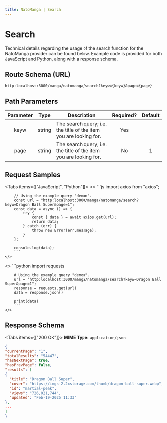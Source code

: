 ---
title: NatoManga | Search
---


# Search

Technical details regarding the usage of the search function for the NatoManga provider can be found below. Example code is provided for both JavaScript and Python, along with a response schema.

## Route Schema (URL)

```
http:localhost:3000/manga/natomanga/search?keyw={keyw}&page={page}
```

## Path Parameters

| Parameter |  Type  | Description                                                       | Required? | Default |
| :-------: | :----: | ----------------------------------------------------------------- | :-------: | :-----: |
|   keyw   | string | The search query; i.e. the title of the item you are looking for. |    Yes    |         |
|   page   | string | The search query; i.e. the title of the item you are looking for. |    No    |    1     |

## Request Samples

<Tabs items={["JavaScript", "Python"]}>
  <Tab>
    <>
        ```js
        import axios from "axios";

        // Using the example query "demon".
        const url = "http:localhost:3000/manga/natomanga/search?keyw=Dragon Ball Super&page=1";
        const data = async () => {
            try {
                const { data } = await axios.get(url);
                return data;
            } catch (err) {
                throw new Error(err.message);
            }
        };

        console.log(data);
        ```
    </>

  </Tab>
  <Tab>
    <>
        ```python
        import requests

        # Using the example query "demon".
        url = "http:localhost:3000/manga/natomanga/search?keyw=Dragon Ball Super&page=1";
        response = requests.get(url)
        data = response.json()

        print(data)
        ```
    </>

  </Tab>
</Tabs>

## Response Schema

<Tabs items={["200 OK"]}>
  <Tab>
  **MIME Type:** `application/json`
  ```json copy=false
  {
"currentPage": "1",
"totalResults": "54447",
"hasNextPage": true,
"hasPrevPage": false,
"results": [
  {
    "title": "Dragon Ball Super",
    "cover": "https://imgs-2.2xstorage.com/thumb/dragon-ball-super.webp",
    "id": "martial-peak",
    "views": "726,021,744",
    "updated": "Feb-19-2025 11:33"
  },
  ...
]
}
  ```
  </Tab>
</Tabs>
